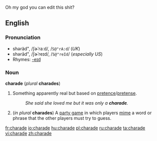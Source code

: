 Oh my god you can edit this shit?
==English==
===Pronunciation===
*shəräd", /ʃɚˈraːd/, /<tt>S@"rA:d</tt>/ (''UK'')
*shərād", /ʃɚˈreɪd/, /<tt>S@"reId</tt>/ (''especially US'')
*Rhymes: [[Rhymes:English:-eɪd|-eɪd]]

===Noun===
'''charade''' (''plural'' '''charades''')

#Something apparently real but based on [[pretence]]/[[pretense]].
#:''She said she loved me but it was only a '''charade'''.''
#(''in plural'' '''charades''') A [[party game]] in which players [[mime]] a word or phrase that the other players must try to guess.

[[fr:charade]]
[[io:charade]]
[[hu:charade]]
[[pl:charade]]
[[ru:charade]]
[[ta:charade]]
[[vi:charade]]
[[zh:charade]]
